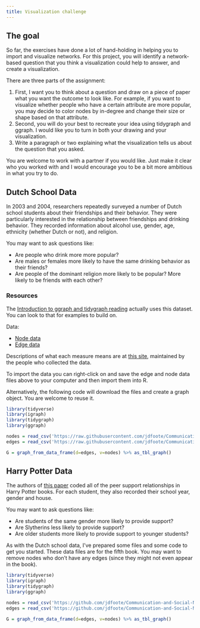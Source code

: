 ```yaml
---
title: Visualization challenge
---
```

## The goal {#the_goal}

So far, the exercises have done a lot of hand-holding in helping you to
import and visualize networks. For this project, you will identify a
network-based question that you think a visualization could help to
answer, and create a visualization.

There are three parts of the assignment:

1. First, I want you to think about a question and draw on a piece of paper what you want the outcome to look like. For example, if you want to visualize whether people who have a certain attribute are more popular, you may decide to color nodes by in-degree and change their size or shape based on that attribute.
2.  Second, you will do your best to recreate your idea using tidygraph and ggraph. I would like you to turn in both your drawing and your visualization.
3. Write a paragraph or two explaining what the visualization tells us about the question that you asked.

You are welcome to work with a partner if you would like. Just make it
clear who you worked with and I would encourage you to be a bit more
ambitious in what you try to do.

## Dutch School Data {#dutch_school_data}

In 2003 and 2004, researchers repeatedly surveyed a number of Dutch
school students about their friendships and their behavior. They were
particularly interested in the relationship between friendships and
drinking behavior. They recorded information about alcohol use, gender,
age, ethnicity (whether Dutch or not), and religion.

You may want to ask questions like:

-   Are people who drink more more popular?
-   Are males or females more likely to have the same drinking behavior
    as their friends?
-   Are people of the dominant religion more likely to be popular? More
    likely to be friends with each other?

### Resources

The [Introduction to ggraph and tidygraph reading](/resources/ggraph_walkthrough.html) actually uses this dataset. You can look to that for examples to build on.

Data:

-   [Node data](/resources/school_graph_nodes.csv)
-   [Edge data](/resources/school_graph_edges.csv)

Descriptions of what each measure means are at [this site](http://www.stats.ox.ac.uk/~snijders/siena/tutorial2010_data.htm), maintained by the people who collected the data.

To import the data you can right-click on and save the edge and node
data files above to your computer and then import them into R.

Alternatively, the following code will download the files and create a
graph object. You are welcome to reuse it.

``` R
library(tidyverse)
library(igraph)
library(tidygraph)
library(ggraph)

nodes = read_csv('https://raw.githubusercontent.com/jdfoote/Communication-and-Social-Networks/fall-2022/resources/school_graph_nodes.csv')
edges = read_csv('https://raw.githubusercontent.com/jdfoote/Communication-and-Social-Networks/fall-2022/resources/school_graph_edges.csv')

G = graph_from_data_frame(d=edges, v=nodes) %>% as_tbl_graph()
```

## Harry Potter Data {#harry_potter_data}

The authors of [this paper](http://dx.doi.org/10.4236/ojapps.2013.32024)
coded all of the peer support relationships in Harry Potter books. For
each student, they also recorded their school year, gender and house.

You may want to ask questions like:

-   Are students of the same gender more likely to provide support?
-   Are Slytherins less likely to provide support?
-   Are older students more likely to provide support to younger
    students?

As with the Dutch school data, I've prepared some files and some code
to get you started. These data files are for the fifth book. You may
want to remove nodes who don't have any edges (since they might not
even appear in the book).

``` R
library(tidyverse)
library(igraph)
library(tidygraph)
library(ggraph)

nodes = read_csv('https://github.com/jdfoote/Communication-and-Social-Networks/raw/master/resources/harry_potter_files/hp_node_atts.csv')
edges = read_csv('https://github.com/jdfoote/Communication-and-Social-Networks/raw/master/resources/harry_potter_files/hp_edgelist.csv')

G = graph_from_data_frame(d=edges, v=nodes) %>% as_tbl_graph()
```

